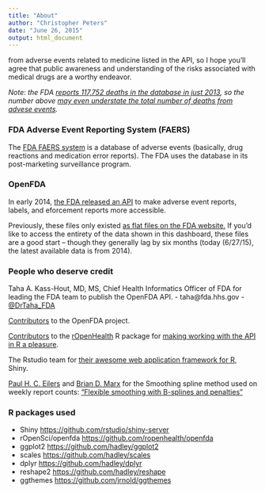 ```yaml
---
title: "About"
author: "Christopher Peters"
date: "June 26, 2015"
output: html_document
---
```


from adverse events related to medicine listed in the API, so I hope you'll agree that public awareness and understanding of the risks associated with medical drugs are a worthy endeavor.

<i>Note: the FDA <a href="http://www.fda.gov/Drugs/GuidanceComplianceRegulatoryInformation/Surveillance/AdverseDrugEffects/ucm070461.htm">reports 117,752 deaths in the database in just 2013</a>, so the number above [may even understate the total number of deaths from advese events](https://api.fda.gov/drug/event.json?search=&count=patient.reaction.reactionoutcome).</i>

### FDA Adverse Event Reporting System (FAERS)

The <a href="http://www.fda.gov/Drugs/GuidanceComplianceRegulatoryInformation/Surveillance/AdverseDrugEffects/">FDA FAERS system</a> is a database of adverse events (basically, drug reactions and medication error reports). The FDA uses the database in its post-marketing surveillance program.

### OpenFDA

In early 2014, <a href="https://open.fda.gov/update/introducing-openfda/">the FDA released an API</a> to make adverse event reports, labels, and eforcement reports more accessible.

Previously, these files only existed <a href="http://www.fda.gov/Drugs/GuidanceComplianceRegulatoryInformation/Surveillance/AdverseDrugEffects/ucm082193.htm">as flat files on the FDA website.</a> If you'd like to access the entirety of the data shown in this dashboard, these files are a good start -- though they generally lag by six months (today (6/27/15), the latest available data is from 2014).

### People who deserve credit

Taha A. Kass-Hout, MD, MS, Chief Health Informatics Officer of FDA
for leading the FDA team to publish the OpenFDA API.
-  taha@fda.hhs.gov
-  [@DrTaha_FDA](https://twitter.com/DrTaha_FDA)

[Contributors](https://github.com/FDA/openfda/graphs/contributors) to the OpenFDA project.

[Contributors](https://github.com/rOpenHealth/openfda/graphs/contributors) to the [rOpenHealth](https://github.com/rOpenHealth) R package for [making working with the API in R a pleasure](https://github.com/ropenhealth/openfda).

The Rstudio team for <a href="http://shiny.rstudio.com/">their awesome web application framework for R</a>, Shiny.

[Paul H. C. Eilers](http://portal.uc3m.es/portal/page/portal/conocenos/chairs_excellence/chairs_excel_14/paul_eilers) and [Brian D. Marx](http://www.stat.lsu.edu/faculty/marx/) for the Smoothing spline method used on weekly report counts: ["Flexible smoothing with B-splines and penalties"](http://projecteuclid.org/euclid.ss/1038425655)

### R packages used
-  Shiny [https://github.com/rstudio/shiny-server](https://github.com/rstudio/shiny-server)
-  rOpenSci/openfda [https://github.com/ropenhealth/openfda](https://github.com/ropenhealth/openfda)
-  ggplot2 [https://github.com/hadley/ggplot2](https://github.com/hadley/ggplot2)
-  scales [https://github.com/hadley/scales](https://github.com/hadley/scales)
-  dplyr [https://github.com/hadley/dplyr](https://github.com/hadley/dplyr)
-  reshape2 [https://github.com/hadley/reshape](https://github.com/hadley/reshape)
-  ggthemes [https://github.com/jrnold/ggthemes](https://github.com/jrnold/ggthemes)
